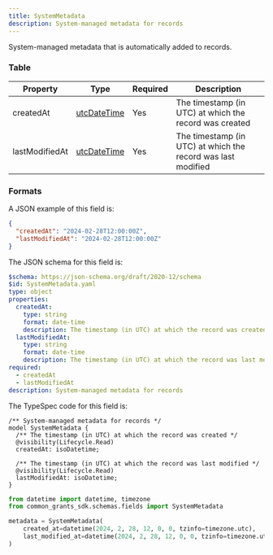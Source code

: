 ```yaml
---
title: SystemMetadata
description: System-managed metadata for records
---
```



System-managed metadata that is automatically added to records.

### Table

| Property       | Type                                            | Required | Description                                                  |
| -------------- | ----------------------------------------------- | -------- | ------------------------------------------------------------ |
| createdAt      | [utcDateTime](/protocol/types/date#utcdatetime) | Yes      | The timestamp (in UTC) at which the record was created       |
| lastModifiedAt | [utcDateTime](/protocol/types/date#utcdatetime) | Yes      | The timestamp (in UTC) at which the record was last modified |

### Formats

<Tabs>
  <TabItem label="Example">

A JSON example of this field is:

```json
{
  "createdAt": "2024-02-28T12:00:00Z",
  "lastModifiedAt": "2024-02-28T12:00:00Z"
}
```

  </TabItem>

  <TabItem label="JSON Schema">

The JSON schema for this field is:

```yaml
$schema: https://json-schema.org/draft/2020-12/schema
$id: SystemMetadata.yaml
type: object
properties:
  createdAt:
    type: string
    format: date-time
    description: The timestamp (in UTC) at which the record was created.
  lastModifiedAt:
    type: string
    format: date-time
    description: The timestamp (in UTC) at which the record was last modified.
required:
  - createdAt
  - lastModifiedAt
description: System-managed metadata for records
```

  </TabItem>

  <TabItem label="TypeSpec">

The TypeSpec code for this field is:

```tsp
/** System-managed metadata for records */
model SystemMetadata {
  /** The timestamp (in UTC) at which the record was created */
  @visibility(Lifecycle.Read)
  createdAt: isoDatetime;

  /** The timestamp (in UTC) at which the record was last modified */
  @visibility(Lifecycle.Read)
  lastModifiedAt: isoDatetime;
}
```

  </TabItem>

  <TabItem label="Python">

```python
from datetime import datetime, timezone
from common_grants_sdk.schemas.fields import SystemMetadata

metadata = SystemMetadata(
    created_at=datetime(2024, 2, 28, 12, 0, 0, tzinfo=timezone.utc),
    last_modified_at=datetime(2024, 2, 28, 12, 0, 0, tzinfo=timezone.utc)
)
```

  </TabItem>
</Tabs>
